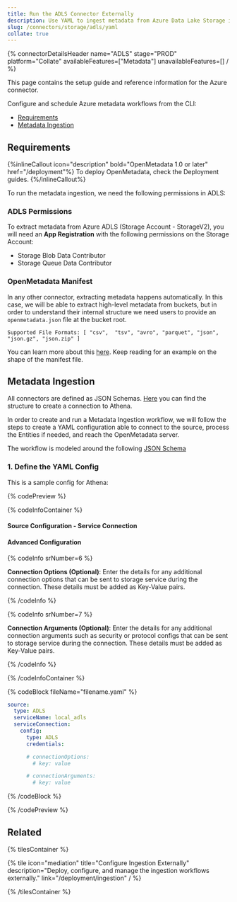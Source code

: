 ```yaml
---
title: Run the ADLS Connector Externally
description: Use YAML to ingest metadata from Azure Data Lake Storage including file paths, structures, and governance rules.
slug: /connectors/storage/adls/yaml
collate: true
---
```












{% connectorDetailsHeader
name="ADLS"
stage="PROD"
platform="Collate"
availableFeatures=["Metadata"]
unavailableFeatures=[]
/ %}

This page contains the setup guide and reference information for the Azure connector.

Configure and schedule Azure metadata workflows from the CLI:

- [Requirements](#requirements)
- [Metadata Ingestion](#metadata-ingestion)

<ExternalIngestionDeployment />

## Requirements

{%inlineCallout icon="description" bold="OpenMetadata 1.0 or later" href="/deployment"%}
To deploy OpenMetadata, check the Deployment guides.
{%/inlineCallout%}

To run the metadata ingestion, we need the following permissions in ADLS:

### ADLS Permissions

To extract metadata from Azure ADLS (Storage Account - StorageV2), you will need an **App Registration** with the following permissions on the Storage Account:
- Storage Blob Data Contributor
- Storage Queue Data Contributor

### OpenMetadata Manifest

In any other connector, extracting metadata happens automatically. In this case, we will be able to extract high-level
metadata from buckets, but in order to understand their internal structure we need users to provide an `openmetadata.json`
file at the bucket root.

`Supported File Formats: [ "csv",  "tsv", "avro", "parquet", "json", "json.gz", "json.zip" ]`

You can learn more about this [here](/connectors/storage). Keep reading for an example on the shape of the manifest file.

<Manifest />

## Metadata Ingestion

All connectors are defined as JSON Schemas.
[Here](https://github.com/open-metadata/OpenMetadata/blob/main/openmetadata-spec/src/main/resources/json/schema/entity/services/connections/storage/adlsConnection.json)
you can find the structure to create a connection to Athena.

In order to create and run a Metadata Ingestion workflow, we will follow
the steps to create a YAML configuration able to connect to the source,
process the Entities if needed, and reach the OpenMetadata server.

The workflow is modeled around the following
[JSON Schema](https://github.com/open-metadata/OpenMetadata/blob/main/openmetadata-spec/src/main/resources/json/schema/metadataIngestion/workflow.json)

### 1. Define the YAML Config

This is a sample config for Athena:

{% codePreview %}

{% codeInfoContainer %}

#### Source Configuration - Service Connection

<AzureConfigDef />

<StorageSourceConfigDef />

<IngestionSinkDef />

<WorkflowConfigDef />

#### Advanced Configuration

{% codeInfo srNumber=6 %}

**Connection Options (Optional)**: Enter the details for any additional connection options that can be sent to storage service during the connection. These details must be added as Key-Value pairs.

{% /codeInfo %}

{% codeInfo srNumber=7 %}

**Connection Arguments (Optional)**: Enter the details for any additional connection arguments such as security or protocol configs that can be sent to storage service during the connection. These details must be added as Key-Value pairs.

{% /codeInfo %}

{% /codeInfoContainer %}

{% codeBlock fileName="filename.yaml" %}

```yaml {% isCodeBlock=true %}
source:
  type: ADLS
  serviceName: local_adls
  serviceConnection:
    config:
      type: ADLS
      credentials:
```


```yaml {% srNumber=6 %}
      # connectionOptions:
        # key: value
```
```yaml {% srNumber=7 %}
      # connectionArguments:
        # key: value
```

<StorageSourceConfig />

<IngestionSink />

<WorkflowConfig />

{% /codeBlock %}

{% /codePreview %}



<IngestionCli />

## Related

{% tilesContainer %}

{% tile
   icon="mediation"
   title="Configure Ingestion Externally"
   description="Deploy, configure, and manage the ingestion workflows externally."
   link="/deployment/ingestion"
 / %}

{% /tilesContainer %}
